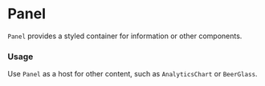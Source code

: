 
<Meta title="Panel" of={PanelStories} />

# Panel
`Panel` provides a styled container for information or other components.

### Usage
Use `Panel` as a host for other content, such as `AnalyticsChart` or `BeerGlass`.